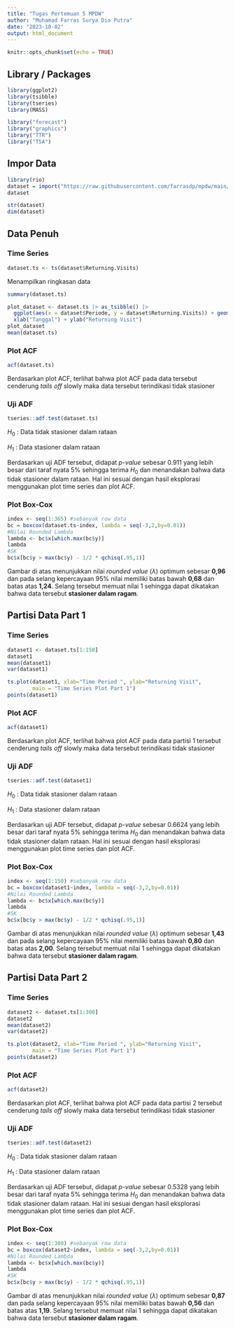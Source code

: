 ```yaml
---
title: "Tugas Pertemuan 5 MPDW"
author: "Muhamad Farras Surya Dio Putra"
date: "2023-10-02"
output: html_document
---
```


```r
knitr::opts_chunk$set(echo = TRUE)
```

## Library / Packages

```r
library(ggplot2)
library(tsibble)
library(tseries)
library(MASS)
```

```r
library("forecast")
library("graphics")
library("TTR")
library("TSA")
```

## Impor Data
```r
library(rio)
dataset = import("https://raw.githubusercontent.com/farrasdp/mpdw/main/Pertemuan%205/dataset%20tugas.csv")
dataset
```

```r
str(dataset)
dim(dataset)
```

## Data Penuh

### Time Series
```r
dataset.ts <- ts(dataset$Returning.Visits)
```

Menampilkan ringkasan data
```r
summary(dataset.ts)
```

```r
plot_dataset <- dataset.ts |> as_tsibble() |> 
  ggplot(aes(x = dataset$Periode, y = dataset$Returning.Visits)) + geom_line() + theme_bw() +
  xlab("Tanggal") + ylab("Returning Visit")
plot_dataset
mean(dataset.ts)
```
### Plot ACF

```r
acf(dataset.ts)
```

Berdasarkan plot ACF, terlihat bahwa plot ACF pada data tersebut cenderung *tails off* slowly maka data tersebut terindikasi tidak stasioner

### Uji ADF

```r
tseries::adf.test(dataset.ts)
```

$H_0$ : Data tidak stasioner dalam rataan

$H_1$ : Data stasioner dalam rataan

Berdasarkan uji ADF tersebut, didapat *p-value* sebesar 0.911 yang lebih besar dari taraf nyata 5% sehingga terima $H_0$ dan menandakan bahwa data tidak stasioner dalam rataan. Hal ini sesuai dengan hasil eksplorasi menggunakan plot time series dan plot ACF.

### Plot Box-Cox

```r
index <- seq(1:365) #sebanyak row data
bc = boxcox(dataset.ts~index, lambda = seq(-3,2,by=0.01)) 
#Nilai Rounded Lambda
lambda <- bc$x[which.max(bc$y)]
lambda
#SK
bc$x[bc$y > max(bc$y) - 1/2 * qchisq(.95,1)]
```

Gambar di atas menunjukkan nilai *rounded value* ($\lambda$) optimum sebesar **0,96** dan pada selang kepercayaan 95% nilai memiliki batas bawah **0,68** dan batas atas **1,24**. Selang tersebut memuat nilai 1 sehingga dapat dikatakan bahwa data tersebut **stasioner dalam ragam**.

## Partisi Data Part 1

### Time Series

```r
dataset1 <- dataset.ts[1:150]
dataset1
mean(dataset1)
var(dataset1)

```

```r
ts.plot(dataset1, xlab="Time Period ", ylab="Returning Visit", 
        main = "Time Series Plot Part 1")
points(dataset1)
```

### Plot ACF

```r
acf(dataset1)
```

Berdasarkan plot ACF, terlihat bahwa plot ACF pada data partisi 1 tersebut cenderung *tails off* slowly maka data tersebut terindikasi tidak stasioner

### Uji ADF

```r
tseries::adf.test(dataset1)
```

$H_0$ : Data tidak stasioner dalam rataan

$H_1$ : Data stasioner dalam rataan

Berdasarkan uji ADF tersebut, didapat *p-value* sebesar 0.6624 yang lebih besar dari taraf nyata 5% sehingga terima $H_0$ dan menandakan bahwa data tidak stasioner dalam rataan. Hal ini sesuai dengan hasil eksplorasi menggunakan plot time series dan plot ACF.

### Plot Box-Cox

```r
index <- seq(1:150) #sebanyak row data
bc = boxcox(dataset1~index, lambda = seq(-3,2,by=0.01)) 
#Nilai Rounded Lambda
lambda <- bc$x[which.max(bc$y)]
lambda
#SK
bc$x[bc$y > max(bc$y) - 1/2 * qchisq(.95,1)]
```

Gambar di atas menunjukkan nilai *rounded value* ($\lambda$) optimum sebesar **1,43** dan pada selang kepercayaan 95% nilai memiliki batas bawah **0,80** dan batas atas **2,00**. Selang tersebut memuat nilai 1 sehingga dapat dikatakan bahwa data tersebut **stasioner dalam ragam**.

## Partisi Data Part 2

### Time Series

```r
dataset2 <- dataset.ts[1:300]
dataset2
mean(dataset2)
var(dataset2)
```
```r
ts.plot(dataset2, xlab="Time Period ", ylab="Returning Visit", 
        main = "Time Series Plot Part 1")
points(dataset2)
```

### Plot ACF

```r
acf(dataset2)
```

Berdasarkan plot ACF, terlihat bahwa plot ACF pada data partisi 2 tersebut cenderung *tails off* slowly maka data tersebut terindikasi tidak stasioner

### Uji ADF

```r
tseries::adf.test(dataset2)
```

$H_0$ : Data tidak stasioner dalam rataan

$H_1$ : Data stasioner dalam rataan

Berdasarkan uji ADF tersebut, didapat *p-value* sebesar 0.5328 yang lebih besar dari taraf nyata 5% sehingga terima $H_0$ dan menandakan bahwa data tidak stasioner dalam rataan. Hal ini sesuai dengan hasil eksplorasi menggunakan plot time series dan plot ACF.

### Plot Box-Cox

```r
index <- seq(1:300) #sebanyak row data
bc = boxcox(dataset2~index, lambda = seq(-3,2,by=0.01)) 
#Nilai Rounded Lambda
lambda <- bc$x[which.max(bc$y)]
lambda
#SK
bc$x[bc$y > max(bc$y) - 1/2 * qchisq(.95,1)]
```

Gambar di atas menunjukkan nilai *rounded value* ($\lambda$) optimum sebesar **0,87** dan pada selang kepercayaan 95% nilai memiliki batas bawah **0,56** dan batas atas **1,19**. Selang tersebut memuat nilai 1 sehingga dapat dikatakan bahwa data tersebut **stasioner dalam ragam**.